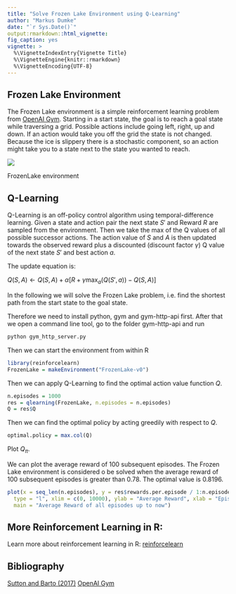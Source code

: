 ```yaml
---
title: "Solve Frozen Lake Environment using Q-Learning"
author: "Markus Dumke"
date: "`r Sys.Date()`"
output:rmarkdown::html_vignette:
fig_caption: yes
vignette: >
  %\VignetteIndexEntry{Vignette Title}
  %\VignetteEngine{knitr::rmarkdown}
  %\VignetteEncoding{UTF-8}
---
```

  
## Frozen Lake Environment
  
The Frozen Lake environment is a simple reinforcement learning problem
from [OpenAI Gym](https://gym.openai.com/envs/FrozenLake-v0). 
Starting in a start state, the goal is to reach a goal state 
while traversing a grid. Possible actions include going left, right, up and down. 
If an action would take you off the grid the state is not changed.
Because the ice is slippery there is a stochastic component, so an action might 
take you to a state next to the state you wanted to reach.

<div class="figure">
<img src="frozenlake.jpg"/>
<p class="caption">FrozenLake environment</p>
</div>

## Q-Learning

Q-Learning is an off-policy control algorithm using temporal-difference learning. Given a state and action pair the next state $S'$ and Reward $R$ are sampled from the environment. Then we take the max of the Q values of all possible successor actions. The action value of $S$ and $A$ is then updated towards the observed reward plus a discounted (discount factor $\gamma$) Q value of the next state $S'$ and best action $a$.

The update equation is: 

$Q(S, A) \leftarrow  Q(S, A) + \alpha[R + \gamma \max_a(Q(S', a)) - Q(S, A)]$

In the following we will solve the Frozen Lake problem, i.e. find the shortest path from the start state to the goal state. 

Therefore we need to install python, gym and gym-http-api first.
After that we open a command line tool, go to the folder gym-http-api and run 

```python
python gym_http_server.py
```

Then we can start the environment from within R

```r
library(reinforcelearn)
FrozenLake = makeEnvironment("FrozenLake-v0")
```

Then we can apply Q-Learning to find the optimal action value function $Q$.

```r
n.episodes = 1000
res = qlearning(FrozenLake, n.episodes = n.episodes)
Q = res$Q
```

Then we can find the optimal policy by acting greedily with respect to $Q$.

```r
optimal.policy = max.col(Q)
```
Plot $Q_\pi$.

We can plot the average reward of 100 subsequent episodes. The Frozen Lake 
environment is considered o be solved when the average reward of 100 subsequent episodes 
is greater than 0.78. The optimal value is 0.8196.

```r
plot(x = seq_len(n.episodes), y = res$rewards.per.episode / 1:n.episodes, 
  type = "l", xlim = c(0, 10000), ylab = "Average Reward", xlab = "Episode", 
  main = "Average Reward of all episodes up to now")
```

## More Reinforcement Learning in R:

Learn more about reinforcement learning in R: [reinforcelearn](https://github.com/markdumke/reinforcelearn)

## Bibliography

[Sutton and Barto (2017)](https://webdocs.cs.ualberta.ca/~sutton/book/bookdraft2016sep.pdf)
[OpenAI Gym](https://gym.openai.com/envs/FrozenLake-v0)
